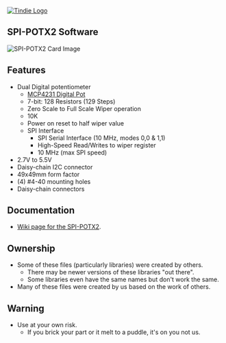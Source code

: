 <a href=https://www.tindie.com/products/6298/"><img src="http://land-boards.com/blwiki/images/5/51/Tindie-mediums.png" alt="Tindie Logo"></img></a>

== SPI-POTX2 Software ==

<img src="http://land-boards.com/blwiki/images/3/31/SPI-POTX2-720px.jpg" alt="SPI-POTX2 Card Image"></img>

== Features ==

* Dual Digital potentiometer
** [http://ww1.microchip.com/downloads/en/DeviceDoc/22060b.pdf MCP4231 Digital Pot]
** 7-bit: 128 Resistors (129 Steps)
** Zero Scale to Full Scale Wiper operation
** 10K
** Power on reset to half wiper value
** SPI Interface
*** SPI Serial Interface (10 MHz, modes 0,0 & 1,1)
*** High-Speed Read/Writes to wiper register
*** 10 MHz (max SPI speed)
* 2.7V to 5.5V
* Daisy-chain I2C connector
* 49x49mm form factor
* (4) #4-40 mounting holes
* Daisy-chain connectors

== Documentation ==

*[http://land-boards.com/wiki/index.php?title=SPI-POTX2 Wiki page for the SPI-POTX2].

== Ownership ==

* Some of these files (particularly libraries) were created by others.
** There may be newer versions of these libraries "out there".
** Some libraries even have the same names but don't work the same.
* Many of these files were created by us based on the work of others.

== Warning ==

* Use at your own risk.
** If you brick your part or it melt to a puddle, it's on you not us.
